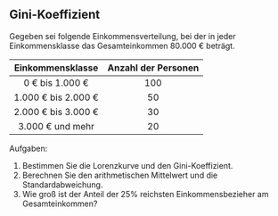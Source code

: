 ## Gini-Koeffizient

Gegeben sei folgende Einkommensverteilung, bei der in jeder Einkommensklasse das Gesamteinkommen 80.000 € beträgt.

|  Einkommensklasse   | Anzahl der Personen |
|:-------------------:|:-------------------:|
|   0 € bis 1.000 €   |         100         |
| 1.000 € bis 2.000 € |         50          |
| 2.000 € bis 3.000 € |         30          |
|  3.000 € und mehr   |         20          |

Aufgaben:

1.  Bestimmen Sie die Lorenzkurve und den Gini-Koeffizient.
2.  Berechnen Sie den arithmetischen Mittelwert und die Standardabweichung.
3.  Wie groß ist der Anteil der 25% reichsten Einkommensbezieher am Gesamteinkommen?